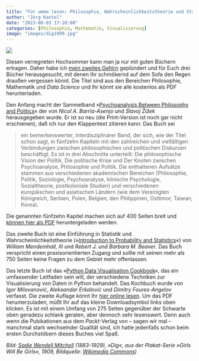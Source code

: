 ```yaml
---
title: "Für umme lesen: Philosophie, Wahrscheinlichkeitstheorie und Statistik, Datenvisualisierung"
author: "Jörg Kantel"
date: "2023-08-03 17:10:00"
categories: [Philosophie, Mathematik, Visualisierung]
image: "images/dig1909.jpg"
---
```


[![](images/dig1909-b.jpg)](https://upload.wikimedia.org/wikipedia/commons/8/8f/Sadie_Wendell_Mitchell%2C_%22Dig%22%2C_1909_%28cropped%29.jpg)

Diesen verregneten Hochsommer kann man ja nur mit guten Büchern ertragen. Daher habe ich [mein zweites Gehirn](https://kantel.github.io/posts/2023072501_logseq_remainder/) geplündert und für Euch drei Bücher herausgesucht, mit denen Ihr schmökernd auf dem Sofa den Regen draußen vergessen könnt. Die Titel sind aus den Bereichen Philosophie, Mathematik und *Data Science* und Ihr könnt sie alle kostenlos als PDF herunterladen.

Den Anfang macht der Sammelband »[Psychoanalysis Between Philosophy and Politics](https://mkcsplit.hr/en/look-cpt/psychoanalysis-between-philosophy-and-politics/)« der von *Nicol A. Barria-Asenjo* und *Slavoj Žižek* herausgegeben wurde. Er ist so neu (die Print-Version ist noch gar nicht erschienen), daß ich nur den Klappentext zitieren kann: Das Buch sei

>ein bemerkenswerter, interdisziplinärer Band, der sich, wie der Titel schon sagt, in fünfzehn Kapiteln mit den zahlreichen und vielfältigen Verbindungen zwischen philosophischen und politischen Diskursen beschäftigt. Es ist in drei Abschnitte unterteilt: Die philosophische Vision der Politik, Die politische Krise und Der Knoten zwischen Psychoanalyse, Philosophie und Politik. Die enthaltenen Aufsätze stammen aus verschiedenen akademischen Bereichen (Philosophie, Politik, Soziologie, Psychoanalyse, klinische Psychologie, Sozialtheorie, postkoloniale Studien) und verschiedenen europäischen und asiatischen Ländern (wie dem Vereinigten Königreich, Serbien, Polen, Belgien, den Philippinen, Osttimor, Taiwan, Korea).

Die genannten fünfzehn Kapitel machen sich auf 400 Seiten breit und [können hier als PDF](https://mkcsplit.hr/wp-content/uploads/2023/08/LOOK-1.pdf) heruntergeladen werden.

Das zweite Buch ist eine Einführung in Statistik und Wahrscheinlichkeitstheorie (»[Introduction to Probability and Statistics](https://drive.google.com/file/d/1_dWunaER8BTWKiA0LjXo5LkVVDBpqVgW/view)«) von *William Mendemhall, III* und *Rebert J. und Barbara M. Beaver*. Das Buch verspricht einen praxisorientierten Zugang und sollte mit seinen mehr als 750 Seiten keine Fragen zu dem Gebiet mehr offenlassen.

Das letzte Buch ist das »[Python Data Visualisation Cookbook](https://pyoflife.com/python-data-visualization-cookbook/)«, das ein umfassender Leitfaden sein will, der verschiedene Techniken zur Visualisierung von Daten in Python behandelt. Das Kochbuch wurde von *Igor Milovanović*, *Aleksandar Erkalović* und *Dimitry Foures-Angelov* verfasst. Die zweite Auflage könnt Ihr [hier online lesen](https://github.com/beingCurious/books/blob/master/docs/src/Python/Python-Data-Visualization-Cookbook-Second-Edition.pdf). Um das PDF herunterzuladen, müßt Ihr auf das kleine Downloadsymbol links oben klicken. Es ist mit einem Umfang von 275 Seiten gegenüber der Schwarte oben geradezu schlank geraten, aber dennoch sehr lesenswert. Denn auch wenn die Pubikationen aus dem *Packt*-Verlag von -- sagen wir mal -- manchmal stark wechselnder Qualität sind, ich hatte jedenfalls schon beim ersten Durchstöbern dieses Buches viel Spaß.

*Bild: [Sadie Wendell Mitchell](https://20x200.com/collections/sadie-wendell-mitchell) (1883-1929), »Dig«, aus der Plakat-Serie »Girls Will Be Girls«, 1909, Bildquelle: [Wikimedia Commons](https://commons.wikimedia.org/wiki/File:Sadie_Wendell_Mitchell,_%22Dig%22,_1909_(cropped).jpg))* 

